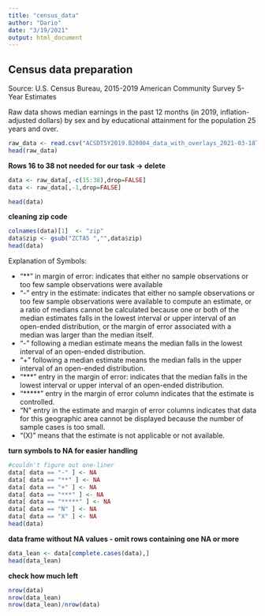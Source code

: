 ```yaml
---
title: "census_data"
author: "Dario"
date: "3/19/2021"
output: html_document
---
```


## Census data preparation

Source: U.S. Census Bureau, 2015-2019 American Community Survey 5-Year Estimates

Raw data shows median earnings in the past 12 months (in 2019, inflation-adjusted dollars) by sex and by educational attainment for the population 25 years and over.

```r
raw_data <- read.csv("ACSDT5Y2019.B20004_data_with_overlays_2021-03-18T142834.csv", skip = 1, header = TRUE, sep = ",", quote = "\"", stringsAsFactors = FALSE)
head(raw_data)
```
**Rows 16 to 38 not needed for our task -> delete**
```r
data <- raw_data[,-c(15:38),drop=FALSE]
data <- raw_data[,-1,drop=FALSE]

head(data)
```
**cleaning zip code**
```r
colnames(data)[1]  <- "zip"
data$zip <- gsub("ZCTA5 ","",data$zip)
head(data)
```

Explanation of Symbols:

  - "**" in margin of error: indicates that either no sample observations or too few sample observations were        available
  - "-" entry in the estimate: indicates that either no sample observations or too few sample observations were        available to compute an estimate, or a ratio of medians cannot be calculated because one or both of the          median estimates falls in the lowest interval or upper interval of an open-ended distribution, or the            margin of error associated with a median was larger than the median itself.
  - "-" following a median estimate means the median falls in the lowest interval of an open-ended distribution.
  - "+" following a median estimate means the median falls in the upper interval of an open-ended distribution.
  - "***" entry in the margin of error: indicates that the median falls in the lowest interval or upper interval     of an open-ended distribution.
  - "*****" entry in the margin of error column indicates that the estimate is controlled.
  - "N" entry in the estimate and margin of error columns indicates that data for this geographic area cannot be     displayed because the number of sample cases is too small.
  - "(X)" means that the estimate is not applicable or not available.


**turn symbols to NA for easier handling**
```r
#couldn't figure out one-liner
data[ data == "-" ] <- NA
data[ data == "**" ] <- NA
data[ data == "+" ] <- NA
data[ data == "***" ] <- NA
data[ data == "*****" ] <- NA
data[ data == "N" ] <- NA
data[ data == "X" ] <- NA
head(data)
```

**data frame without NA values - omit rows containing one NA or more**
```r
data_lean <- data[complete.cases(data),]
head(data_lean)
```
**check how much left**
```r
nrow(data)
nrow(data_lean)
nrow(data_lean)/nrow(data)
```




